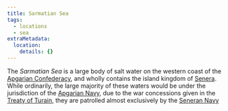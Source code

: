 ```yaml
---
title: Sarmatian Sea
tags:
  - locations
  - sea
extraMetadata:
  location:
    details: {}
---
```


The _Sarmatian Sea_ is a large body of salt water on the western coast of the
[Apgarian Confederacy](./apgar.mdx), and wholly contains the island kingdom of
[Senera](./senera.mdx). While ordinarily, the large majority of these waters
would be under the jurisdiction of the
[Apgarian Navy](../organizations/apgarian-military.mdx#navy), due to the war
concessions given in the [Treaty of Turain](../events/treaty-of-turain.mdx),
they are patrolled almost exclusively by the
[Seneran Navy](../organizations/seneran-military.mdx#navy)
